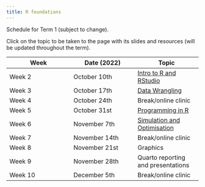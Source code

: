 ```yaml
---
title: R foundations
---
```


Schedule for Term 1 (subject to change).

Click on the topic to be taken to the page with its slides and resources (will be updated throughout the term).

| Week    | Date (2022)   | Topic                                                           |
|------------------------|------------------------|------------------------|
| Week 2  | October 10th  | [Intro to R and RStudio](/content/01-foundations/01-intro.qmd)  |
| Week 3  | October 17th  | [Data Wrangling](/content/01-foundations/02-data-wrangling.qmd) |
| Week 4  | October 24th  | Break/online clinic                                             |
| Week 5  | October 31st  | [Programming in R](/content/01-foundations/03-programming.qmd)  |
| Week 6  | November 7th  | [Simulation and Optimisation](/content/01-foundations/04-sim-optim.qmd)|
| Week 7  | November 14th | Break/online clinic                                             |
| Week 8  | November 21st | Graphics                                                        |
| Week 9  | November 28th | Quarto reporting and presentations                              |
| Week 10 | December 5th  | Break/online clinic                                             |
